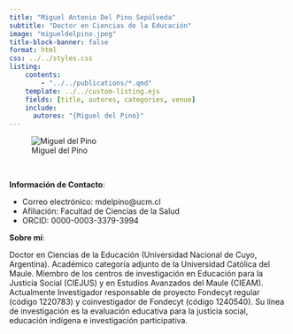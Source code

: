 ```yaml
---
title: "Miguel Antonio Del Pino Sepúlveda"
subtitle: "Doctor en Ciencias de la Educación"
image: "migueldelpino.jpeg"
title-block-banner: false
format: html
css: ../../styles.css
listing:
    contents:
        - "../../publications/*.qmd"
    template: ../../custom-listing.ejs
    fields: [title, autores, categories, venue]
    include:
      autores: "{Miguel del Pino}"
---
```


::: {.profile-image}
![Miguel del Pino](migueldelpino.jpeg "Miguel del Pino")
:::
<br>

**Información de Contacto**:

- Correo electrónico: mdelpino@ucm.cl
- Afiliación: Facultad de Ciencias de la Salud
- ORCID: 0000-0003-3379-3994

**Sobre mí**:

Doctor en Ciencias de la Educación (Universidad Nacional de Cuyo, Argentina). Académico categoría adjunto de la Universidad Católica del Maule.  Miembro de los centros de investigación en Educación para la Justicia Social (CIEJUS) y en Estudios Avanzados del Maule (CIEAM). Actualmente Investigador responsable de proyecto Fondecyt regular (código 1220783) y coinvestigador de Fondecyt (código 1240540). Su línea de investigación es la evaluación educativa para la justicia social, educación indígena e investigación participativa.
